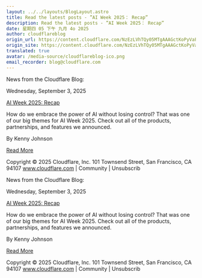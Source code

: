```yaml
---
layout: ../../layouts/BlogLayout.astro
title: Read the latest posts - ”AI Week 2025： Recap”
description: Read the latest posts - ”AI Week 2025： Recap”
date: 星期四 05 下午 九月 4o 2025
author: cloudflareblog
origin_url: https://content.cloudflare.com/NzEzLVhTQy05MTgAAAGctKoPyVaFo2xNQL61gVwBc41BD88Rq5N-wUwb9KfP4PrdzpcS_gIETQxnnd06G-TveLgzbQY=
origin_site: https://content.cloudflare.com/NzEzLVhTQy05MTgAAAGctKoPyVaFo2xNQL61gVwBc41BD88Rq5N-wUwb9KfP4PrdzpcS_gIETQxnnd06G-TveLgzbQY=
translated: true
avatar: /media-source/cloudflareblog-ico.png
email_recorder: blog@cloudflare.com
---
```



<Reference client:only="react" title="Read the latest posts - ”AI Week 2025： Recap”" url="https://content.cloudflare.com/NzEzLVhTQy05MTgAAAGctKoPyVaFo2xNQL61gVwBc41BD88Rq5N-wUwb9KfP4PrdzpcS_gIETQxnnd06G-TveLgzbQY=" />

<Detail client:only="react">
	News from the Cloudflare Blog:

Wednesday, September 3, 2025

[AI Week 2025: Recap](https://content.cloudflare.com/NzEzLVhTQy05MTgAAAGctKoPyVaFo2xNQL61gVwBc41BD88Rq5N-wUwb9KfP4PrdzpcS_gIETQxnnd06G-TveLgzbQY=)

How do we embrace the power of AI without losing control? That was one of our big themes for AI Week 2025. Check out all of the products, partnerships, and features we announced.

By Kenny Johnson

[Read More](https://content.cloudflare.com/NzEzLVhTQy05MTgAAAGctKoPyVaFo2xNQL61gVwBc41BD88Rq5N-wUwb9KfP4PrdzpcS_gIETQxnnd06G-TveLgzbQY=)

Copyright © 2025 Cloudflare, Inc. 101 Townsend Street, San Francisco, CA 94107 www.cloudflare.com | Community | Unsubscrib
</Detail>

News from the Cloudflare Blog:

Wednesday, September 3, 2025

[AI Week 2025: Recap](https://content.cloudflare.com/NzEzLVhTQy05MTgAAAGctKoPyVaFo2xNQL61gVwBc41BD88Rq5N-wUwb9KfP4PrdzpcS_gIETQxnnd06G-TveLgzbQY=)

How do we embrace the power of AI without losing control? That was one of our big themes for AI Week 2025. Check out all of the products, partnerships, and features we announced.

By Kenny Johnson

[Read More](https://content.cloudflare.com/NzEzLVhTQy05MTgAAAGctKoPyVaFo2xNQL61gVwBc41BD88Rq5N-wUwb9KfP4PrdzpcS_gIETQxnnd06G-TveLgzbQY=)

Copyright © 2025 Cloudflare, Inc. 101 Townsend Street, San Francisco, CA 94107 www.cloudflare.com | Community | Unsubscrib


